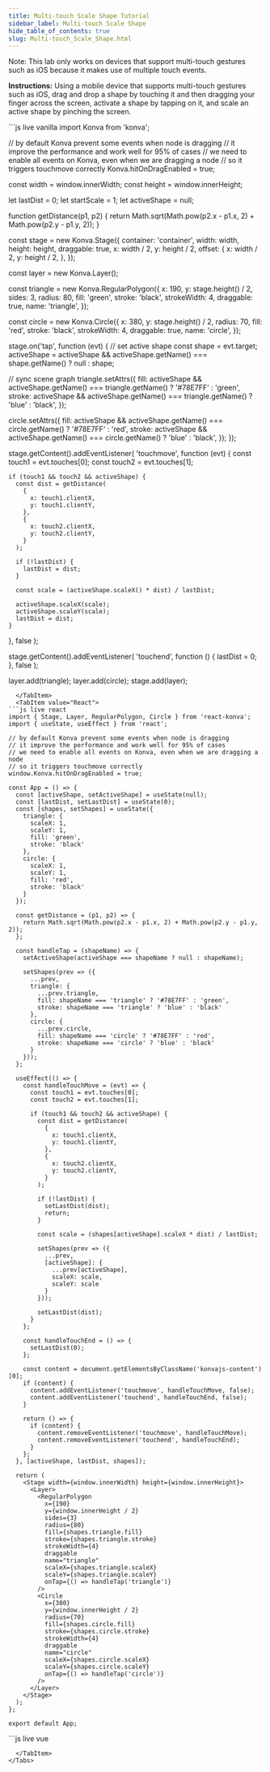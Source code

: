 ```yaml
---
title: Multi-touch Scale Shape Tutorial
sidebar_label: Multi-touch Scale Shape
hide_table_of_contents: true
slug: Multi-touch_Scale_Shape.html
---
```


Note: This lab only works on devices that support multi-touch gestures such as iOS because it makes use of multiple touch events.

**Instructions:** Using a mobile device that supports multi-touch gestures such as iOS, drag and drop a shape by touching it and then dragging your finger across the screen, activate a shape by tapping on it, and scale an active shape by pinching the screen.


<Tabs>
  <TabItem value="Vanilla" default>
```js live vanilla
import Konva from 'konva';

// by default Konva prevent some events when node is dragging
// it improve the performance and work well for 95% of cases
// we need to enable all events on Konva, even when we are dragging a node
// so it triggers touchmove correctly
Konva.hitOnDragEnabled = true;

const width = window.innerWidth;
const height = window.innerHeight;

let lastDist = 0;
let startScale = 1;
let activeShape = null;

function getDistance(p1, p2) {
  return Math.sqrt(Math.pow(p2.x - p1.x, 2) + Math.pow(p2.y - p1.y, 2));
}

const stage = new Konva.Stage({
  container: 'container',
  width: width,
  height: height,
  draggable: true,
  x: width / 2,
  y: height / 2,
  offset: {
    x: width / 2,
    y: height / 2,
  },
});

const layer = new Konva.Layer();

const triangle = new Konva.RegularPolygon({
  x: 190,
  y: stage.height() / 2,
  sides: 3,
  radius: 80,
  fill: 'green',
  stroke: 'black',
  strokeWidth: 4,
  draggable: true,
  name: 'triangle',
});

const circle = new Konva.Circle({
  x: 380,
  y: stage.height() / 2,
  radius: 70,
  fill: 'red',
  stroke: 'black',
  strokeWidth: 4,
  draggable: true,
  name: 'circle',
});

stage.on('tap', function (evt) {
  // set active shape
  const shape = evt.target;
  activeShape =
    activeShape && activeShape.getName() === shape.getName()
      ? null
      : shape;

  // sync scene graph
  triangle.setAttrs({
    fill:
      activeShape && activeShape.getName() === triangle.getName()
        ? '#78E7FF'
        : 'green',
    stroke:
      activeShape && activeShape.getName() === triangle.getName()
        ? 'blue'
        : 'black',
  });

  circle.setAttrs({
    fill:
      activeShape && activeShape.getName() === circle.getName()
        ? '#78E7FF'
        : 'red',
    stroke:
      activeShape && activeShape.getName() === circle.getName()
        ? 'blue'
        : 'black',
  });
});

stage.getContent().addEventListener(
  'touchmove',
  function (evt) {
    const touch1 = evt.touches[0];
    const touch2 = evt.touches[1];

    if (touch1 && touch2 && activeShape) {
      const dist = getDistance(
        {
          x: touch1.clientX,
          y: touch1.clientY,
        },
        {
          x: touch2.clientX,
          y: touch2.clientY,
        }
      );

      if (!lastDist) {
        lastDist = dist;
      }

      const scale = (activeShape.scaleX() * dist) / lastDist;

      activeShape.scaleX(scale);
      activeShape.scaleY(scale);
      lastDist = dist;
    }
  },
  false
);

stage.getContent().addEventListener(
  'touchend',
  function () {
    lastDist = 0;
  },
  false
);

layer.add(triangle);
layer.add(circle);
stage.add(layer);
```
  </TabItem>
  <TabItem value="React">
```js live react
import { Stage, Layer, RegularPolygon, Circle } from 'react-konva';
import { useState, useEffect } from 'react';

// by default Konva prevent some events when node is dragging
// it improve the performance and work well for 95% of cases
// we need to enable all events on Konva, even when we are dragging a node
// so it triggers touchmove correctly
window.Konva.hitOnDragEnabled = true;

const App = () => {
  const [activeShape, setActiveShape] = useState(null);
  const [lastDist, setLastDist] = useState(0);
  const [shapes, setShapes] = useState({
    triangle: {
      scaleX: 1,
      scaleY: 1,
      fill: 'green',
      stroke: 'black'
    },
    circle: {
      scaleX: 1,
      scaleY: 1,
      fill: 'red',
      stroke: 'black'
    }
  });

  const getDistance = (p1, p2) => {
    return Math.sqrt(Math.pow(p2.x - p1.x, 2) + Math.pow(p2.y - p1.y, 2));
  };

  const handleTap = (shapeName) => {
    setActiveShape(activeShape === shapeName ? null : shapeName);
    
    setShapes(prev => ({
      ...prev,
      triangle: {
        ...prev.triangle,
        fill: shapeName === 'triangle' ? '#78E7FF' : 'green',
        stroke: shapeName === 'triangle' ? 'blue' : 'black'
      },
      circle: {
        ...prev.circle,
        fill: shapeName === 'circle' ? '#78E7FF' : 'red',
        stroke: shapeName === 'circle' ? 'blue' : 'black'
      }
    }));
  };

  useEffect(() => {
    const handleTouchMove = (evt) => {
      const touch1 = evt.touches[0];
      const touch2 = evt.touches[1];

      if (touch1 && touch2 && activeShape) {
        const dist = getDistance(
          {
            x: touch1.clientX,
            y: touch1.clientY,
          },
          {
            x: touch2.clientX,
            y: touch2.clientY,
          }
        );

        if (!lastDist) {
          setLastDist(dist);
          return;
        }

        const scale = (shapes[activeShape].scaleX * dist) / lastDist;

        setShapes(prev => ({
          ...prev,
          [activeShape]: {
            ...prev[activeShape],
            scaleX: scale,
            scaleY: scale
          }
        }));

        setLastDist(dist);
      }
    };

    const handleTouchEnd = () => {
      setLastDist(0);
    };

    const content = document.getElementsByClassName('konvajs-content')[0];
    if (content) {
      content.addEventListener('touchmove', handleTouchMove, false);
      content.addEventListener('touchend', handleTouchEnd, false);
    }

    return () => {
      if (content) {
        content.removeEventListener('touchmove', handleTouchMove);
        content.removeEventListener('touchend', handleTouchEnd);
      }
    };
  }, [activeShape, lastDist, shapes]);

  return (
    <Stage width={window.innerWidth} height={window.innerHeight}>
      <Layer>
        <RegularPolygon
          x={190}
          y={window.innerHeight / 2}
          sides={3}
          radius={80}
          fill={shapes.triangle.fill}
          stroke={shapes.triangle.stroke}
          strokeWidth={4}
          draggable
          name="triangle"
          scaleX={shapes.triangle.scaleX}
          scaleY={shapes.triangle.scaleY}
          onTap={() => handleTap('triangle')}
        />
        <Circle
          x={380}
          y={window.innerHeight / 2}
          radius={70}
          fill={shapes.circle.fill}
          stroke={shapes.circle.stroke}
          strokeWidth={4}
          draggable
          name="circle"
          scaleX={shapes.circle.scaleX}
          scaleY={shapes.circle.scaleY}
          onTap={() => handleTap('circle')}
        />
      </Layer>
    </Stage>
  );
};

export default App;
```
  </TabItem>
  <TabItem value="Vue">
```js live vue
<template>
  <v-stage :config="stageSize">
    <v-layer>
      <v-regular-polygon
        :config="{
          x: 190,
          y: stageSize.height / 2,
          sides: 3,
          radius: 80,
          fill: shapes.triangle.fill,
          stroke: shapes.triangle.stroke,
          strokeWidth: 4,
          draggable: true,
          name: 'triangle',
          scaleX: shapes.triangle.scaleX,
          scaleY: shapes.triangle.scaleY
        }"
        @tap="handleTap('triangle')"
      />
      <v-circle
        :config="{
          x: 380,
          y: stageSize.height / 2,
          radius: 70,
          fill: shapes.circle.fill,
          stroke: shapes.circle.stroke,
          strokeWidth: 4,
          draggable: true,
          name: 'circle',
          scaleX: shapes.circle.scaleX,
          scaleY: shapes.circle.scaleY
        }"
        @tap="handleTap('circle')"
      />
    </v-layer>
  </v-stage>
</template>

<script setup>
import { ref, onMounted, onUnmounted } from 'vue';

// by default Konva prevent some events when node is dragging
// it improve the performance and work well for 95% of cases
// we need to enable all events on Konva, even when we are dragging a node
// so it triggers touchmove correctly
window.Konva.hitOnDragEnabled = true;

const stageSize = {
  width: window.innerWidth,
  height: window.innerHeight
};

const activeShape = ref(null);
const lastDist = ref(0);
const shapes = ref({
  triangle: {
    scaleX: 1,
    scaleY: 1,
    fill: 'green',
    stroke: 'black'
  },
  circle: {
    scaleX: 1,
    scaleY: 1,
    fill: 'red',
    stroke: 'black'
  }
});

const getDistance = (p1, p2) => {
  return Math.sqrt(Math.pow(p2.x - p1.x, 2) + Math.pow(p2.y - p1.y, 2));
};

const handleTap = (shapeName) => {
  activeShape.value = activeShape.value === shapeName ? null : shapeName;
  
  shapes.value = {
    ...shapes.value,
    triangle: {
      ...shapes.value.triangle,
      fill: shapeName === 'triangle' ? '#78E7FF' : 'green',
      stroke: shapeName === 'triangle' ? 'blue' : 'black'
    },
    circle: {
      ...shapes.value.circle,
      fill: shapeName === 'circle' ? '#78E7FF' : 'red',
      stroke: shapeName === 'circle' ? 'blue' : 'black'
    }
  };
};

const handleTouchMove = (evt) => {
  const touch1 = evt.touches[0];
  const touch2 = evt.touches[1];

  if (touch1 && touch2 && activeShape.value) {
    const dist = getDistance(
      {
        x: touch1.clientX,
        y: touch1.clientY,
      },
      {
        x: touch2.clientX,
        y: touch2.clientY,
      }
    );

    if (!lastDist.value) {
      lastDist.value = dist;
      return;
    }

    const scale = (shapes.value[activeShape.value].scaleX * dist) / lastDist.value;

    shapes.value = {
      ...shapes.value,
      [activeShape.value]: {
        ...shapes.value[activeShape.value],
        scaleX: scale,
        scaleY: scale
      }
    };

    lastDist.value = dist;
  }
};

const handleTouchEnd = () => {
  lastDist.value = 0;
};

onMounted(() => {
  const content = document.getElementsByClassName('konvajs-content')[0];
  if (content) {
    content.addEventListener('touchmove', handleTouchMove, false);
    content.addEventListener('touchend', handleTouchEnd, false);
  }
});

onUnmounted(() => {
  const content = document.getElementsByClassName('konvajs-content')[0];
  if (content) {
    content.removeEventListener('touchmove', handleTouchMove);
    content.removeEventListener('touchend', handleTouchEnd);
  }
});
</script>
```
  </TabItem>
</Tabs>
